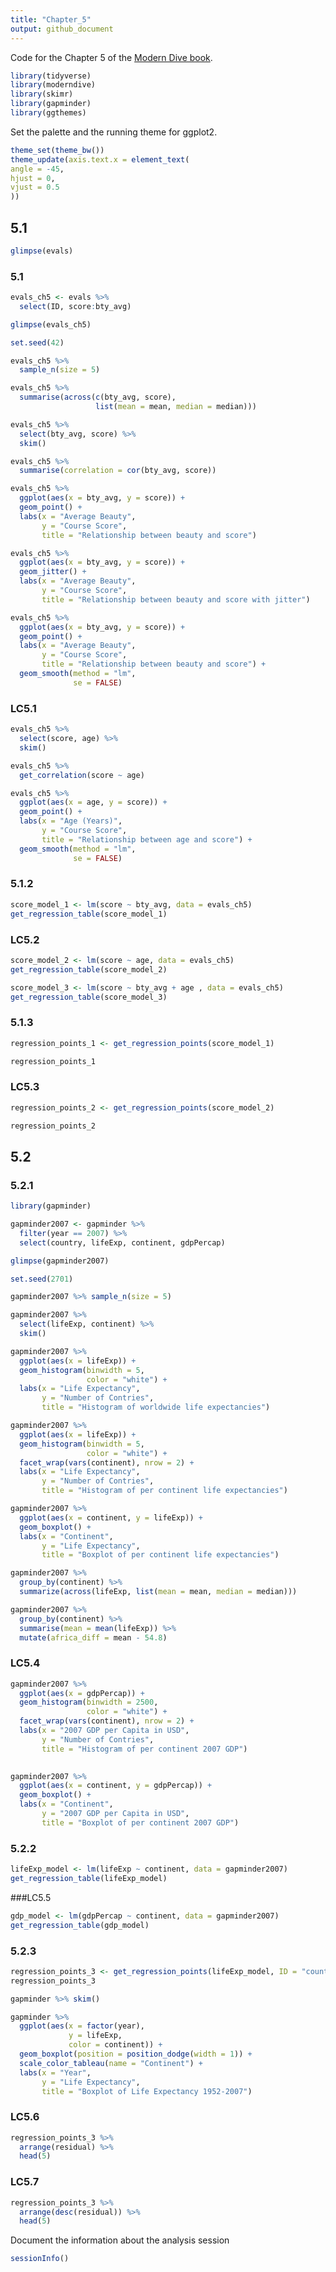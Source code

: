 ```yaml
---
title: "Chapter_5"
output: github_document
---
```


Code for the Chapter 5 of the [Modern Dive book](https://moderndive.com/5-regression.html#regression).

```r
library(tidyverse)
library(moderndive)
library(skimr)
library(gapminder)
library(ggthemes)
```
Set the palette and the running theme for ggplot2.
```r
theme_set(theme_bw())
theme_update(axis.text.x = element_text(
angle = -45,
hjust = 0,
vjust = 0.5
))
```

## 5.1

```r
glimpse(evals)
```
### 5.1

```r
evals_ch5 <- evals %>%
  select(ID, score:bty_avg)

glimpse(evals_ch5)
```

```r
set.seed(42)

evals_ch5 %>%
  sample_n(size = 5)
```

```r
evals_ch5 %>%
  summarise(across(c(bty_avg, score),
                   list(mean = mean, median = median)))
```

```r
evals_ch5 %>%
  select(bty_avg, score) %>%
  skim()
```

```r
evals_ch5 %>%
  summarise(correlation = cor(bty_avg, score))
```

```r
evals_ch5 %>%
  ggplot(aes(x = bty_avg, y = score)) +
  geom_point() +
  labs(x = "Average Beauty",
       y = "Course Score",
       title = "Relationship between beauty and score")
```

```r
evals_ch5 %>%
  ggplot(aes(x = bty_avg, y = score)) +
  geom_jitter() +
  labs(x = "Average Beauty",
       y = "Course Score",
       title = "Relationship between beauty and score with jitter")
```

```r
evals_ch5 %>%
  ggplot(aes(x = bty_avg, y = score)) +
  geom_point() +
  labs(x = "Average Beauty",
       y = "Course Score",
       title = "Relationship between beauty and score") +
  geom_smooth(method = "lm",
              se = FALSE)
```

### LC5.1

```r
evals_ch5 %>%
  select(score, age) %>%
  skim()
```


```r
evals_ch5 %>%
  get_correlation(score ~ age)
```
```r
evals_ch5 %>%
  ggplot(aes(x = age, y = score)) +
  geom_point() +
  labs(x = "Age (Years)",
       y = "Course Score",
       title = "Relationship between age and score") +
  geom_smooth(method = "lm",
              se = FALSE)
```
### 5.1.2

```r
score_model_1 <- lm(score ~ bty_avg, data = evals_ch5)
get_regression_table(score_model_1)
```
### LC5.2

```r
score_model_2 <- lm(score ~ age, data = evals_ch5)
get_regression_table(score_model_2)
```
```r
score_model_3 <- lm(score ~ bty_avg + age , data = evals_ch5)
get_regression_table(score_model_3)
```

### 5.1.3

```r
regression_points_1 <- get_regression_points(score_model_1)

regression_points_1
```

### LC5.3

```r
regression_points_2 <- get_regression_points(score_model_2)

regression_points_2
```

## 5.2

### 5.2.1
```r
library(gapminder)

gapminder2007 <- gapminder %>%
  filter(year == 2007) %>%
  select(country, lifeExp, continent, gdpPercap)

glimpse(gapminder2007)
```

```r
set.seed(2701)

gapminder2007 %>% sample_n(size = 5)
```

```r
gapminder2007 %>%
  select(lifeExp, continent) %>%
  skim()
```
```r
gapminder2007 %>%
  ggplot(aes(x = lifeExp)) +
  geom_histogram(binwidth = 5, 
                 color = "white") +
  labs(x = "Life Expectancy",
       y = "Number of Contries",
       title = "Histogram of worldwide life expectancies")
```
```r
gapminder2007 %>%
  ggplot(aes(x = lifeExp)) +
  geom_histogram(binwidth = 5, 
                 color = "white") +
  facet_wrap(vars(continent), nrow = 2) +
  labs(x = "Life Expectancy",
       y = "Number of Contries",
       title = "Histogram of per continent life expectancies")
```
```r
gapminder2007 %>%
  ggplot(aes(x = continent, y = lifeExp)) +
  geom_boxplot() +
  labs(x = "Continent",
       y = "Life Expectancy",
       title = "Boxplot of per continent life expectancies")
```
```r
gapminder2007 %>%
  group_by(continent) %>%
  summarize(across(lifeExp, list(mean = mean, median = median)))
```
```r
gapminder2007 %>%
  group_by(continent) %>%
  summarise(mean = mean(lifeExp)) %>%
  mutate(africa_diff = mean - 54.8)
```

### LC5.4

```r
gapminder2007 %>%
  ggplot(aes(x = gdpPercap)) +
  geom_histogram(binwidth = 2500,
                 color = "white") +
  facet_wrap(vars(continent), nrow = 2) +
  labs(x = "2007 GDP per Capita in USD",
       y = "Number of Contries",
       title = "Histogram of per continent 2007 GDP")
  
```

```r
gapminder2007 %>%
  ggplot(aes(x = continent, y = gdpPercap)) +
  geom_boxplot() +
  labs(x = "Continent",
       y = "2007 GDP per Capita in USD",
       title = "Boxplot of per continent 2007 GDP")
```

### 5.2.2
```r
lifeExp_model <- lm(lifeExp ~ continent, data = gapminder2007)
get_regression_table(lifeExp_model)
```

###LC5.5
```r
gdp_model <- lm(gdpPercap ~ continent, data = gapminder2007)
get_regression_table(gdp_model)
```
### 5.2.3
```r
regression_points_3 <- get_regression_points(lifeExp_model, ID = "country")
regression_points_3
```
```r
gapminder %>% skim()
```
```r
gapminder %>%
  ggplot(aes(x = factor(year), 
             y = lifeExp,
             color = continent)) +
  geom_boxplot(position = position_dodge(width = 1)) +
  scale_color_tableau(name = "Continent") +
  labs(x = "Year",
       y = "Life Expectancy",
       title = "Boxplot of Life Expectancy 1952-2007")
```
### LC5.6

```r
regression_points_3 %>%
  arrange(residual) %>%
  head(5)
```

### LC5.7

```r
regression_points_3 %>%
  arrange(desc(residual)) %>%
  head(5)
```

Document the information about the analysis session

```r
sessionInfo()
```
